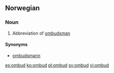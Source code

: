 ==Norwegian==

===Noun===
{{no-noun-n1}}

# Abbreviation of [[ombudsman]]

====Synonyms====
*[[ombudsmann]]

[[es:ombud]]
[[ko:ombud]]
[[pl:ombud]]
[[sv:ombud]]
[[vi:ombud]]